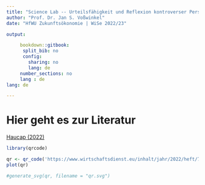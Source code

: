 ```yaml
---
title: "Science Lab -- Urteilsfähigkeit und Reflexion kontroverser Perspektiven"
author: "Prof. Dr. Jan S. Voßwinkel"
date: "HfWU Zukunftsökonomie | WiSe 2022/23"

output:

     bookdown::gitbook:
      split_bib: no
      config:
        sharing: no
        lang: de
     number_sections: no
     lang : de
lang: de

---
```

# Hier geht es zur Literatur

[Haucap (2022)](https://www.wirtschaftsdienst.eu/inhalt/jahr/2022/heft/7/beitrag/datenmangel-und-andere-probleme-der-wirtschaftswissenschaftlichen-politikberatung-in-deutschland.html)
```r
library(qrcode)

qr <- qr_code('https://www.wirtschaftsdienst.eu/inhalt/jahr/2022/heft/7/beitrag/datenmangel-und-andere-probleme-der-wirtschaftswissenschaftlichen-politikberatung-in-deutschland.html')
plot(qr)

#generate_svg(qr, filename = "qr.svg")

```




